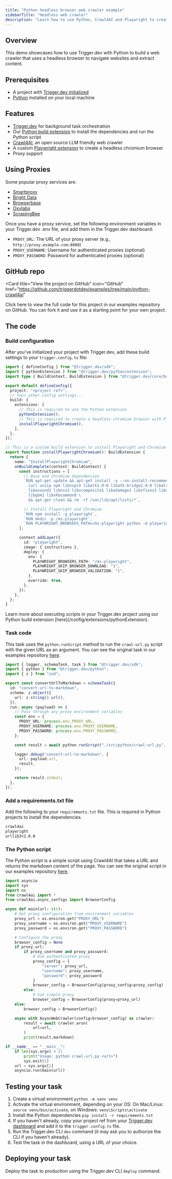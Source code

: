 ```yaml
---
title: "Python headless browser web crawler example"
sidebarTitle: "Headless web crawler"
description: "Learn how to use Python, Crawl4AI and Playwright to create a headless browser web crawler with Trigger.dev."
---
```



## Overview

This demo showcases how to use Trigger.dev with Python to build a web crawler that uses a headless browser to navigate websites and extract content.

## Prerequisites

- A project with [Trigger.dev initialized](/quick-start)
- [Python](https://www.python.org/) installed on your local machine

## Features

- [Trigger.dev](https://trigger.dev) for background task orchestration
- Our [Python build extension](/config/extensions/pythonExtension) to install the dependencies and run the Python script
- [Crawl4AI](https://github.com/unclecode/crawl4ai), an open source LLM friendly web crawler
- A custom [Playwright extension](https://playwright.dev/) to create a headless chromium browser
- Proxy support

## Using Proxies

<ScrapingWarning />

Some popular proxy services are:

- [Smartproxy](https://smartproxy.com/)
- [Bright Data](https://brightdata.com/)
- [Browserbase](https://browserbase.com/)
- [Oxylabs](https://oxylabs.io/)
- [ScrapingBee](https://scrapingbee.com/)

Once you have a proxy service, set the following environment variables in your Trigger.dev .env file, and add them in the Trigger.dev dashboard:

- `PROXY_URL`: The URL of your proxy server (e.g., `http://proxy.example.com:8080`)
- `PROXY_USERNAME`: Username for authenticated proxies (optional)
- `PROXY_PASSWORD`: Password for authenticated proxies (optional)

## GitHub repo

<Card
  title="View the project on GitHub"
  icon="GitHub"
  href="https://github.com/triggerdotdev/examples/tree/main/python-crawl4ai"
>
  Click here to view the full code for this project in our examples repository on GitHub. You can
  fork it and use it as a starting point for your own project.
</Card>

## The code

### Build configuration

After you've initialized your project with Trigger.dev, add these build settings to your `trigger.config.ts` file:

```ts trigger.config.ts
import { defineConfig } from "@trigger.dev/sdk";
import { pythonExtension } from "@trigger.dev/python/extension";
import type { BuildContext, BuildExtension } from "@trigger.dev/core/build";

export default defineConfig({
  project: "<project ref>",
  // Your other config settings...
  build: {
    extensions: [
      // This is required to use the Python extension
      pythonExtension(),
      // This is required to create a headless chromium browser with Playwright
      installPlaywrightChromium(),
    ],
  },
});

// This is a custom build extension to install Playwright and Chromium
export function installPlaywrightChromium(): BuildExtension {
  return {
    name: "InstallPlaywrightChromium",
    onBuildComplete(context: BuildContext) {
      const instructions = [
        // Base and Chromium dependencies
        `RUN apt-get update && apt-get install -y --no-install-recommends \
          curl unzip npm libnspr4 libatk1.0-0 libatk-bridge2.0-0 libatspi2.0-0 \
          libasound2 libnss3 libxcomposite1 libxdamage1 libxfixes3 libxrandr2 \
          libgbm1 libxkbcommon0 \
          && apt-get clean && rm -rf /var/lib/apt/lists/*`,

        // Install Playwright and Chromium
        `RUN npm install -g playwright`,
        `RUN mkdir -p /ms-playwright`,
        `RUN PLAYWRIGHT_BROWSERS_PATH=/ms-playwright python -m playwright install --with-deps chromium`,
      ];

      context.addLayer({
        id: "playwright",
        image: { instructions },
        deploy: {
          env: {
            PLAYWRIGHT_BROWSERS_PATH: "/ms-playwright",
            PLAYWRIGHT_SKIP_BROWSER_DOWNLOAD: "1",
            PLAYWRIGHT_SKIP_BROWSER_VALIDATION: "1",
          },
          override: true,
        },
      });
    },
  };
}
```

<Info>
  Learn more about executing scripts in your Trigger.dev project using our Python build extension
  [here](/config/extensions/pythonExtension).
</Info>

### Task code

This task uses the `python.runScript` method to run the `crawl-url.py` script with the given URL as an argument. You can see the original task in our examples repository [here](https://github.com/triggerdotdev/examples/blob/main/python-crawl4ai/src/trigger/pythonTasks.ts).

```ts src/trigger/pythonTasks.ts
import { logger, schemaTask, task } from "@trigger.dev/sdk";
import { python } from "@trigger.dev/python";
import { z } from "zod";

export const convertUrlToMarkdown = schemaTask({
  id: "convert-url-to-markdown",
  schema: z.object({
    url: z.string().url(),
  }),
  run: async (payload) => {
    // Pass through any proxy environment variables
    const env = {
      PROXY_URL: process.env.PROXY_URL,
      PROXY_USERNAME: process.env.PROXY_USERNAME,
      PROXY_PASSWORD: process.env.PROXY_PASSWORD,
    };

    const result = await python.runScript("./src/python/crawl-url.py", [payload.url], { env });

    logger.debug("convert-url-to-markdown", {
      url: payload.url,
      result,
    });

    return result.stdout;
  },
});
```

### Add a requirements.txt file

Add the following to your `requirements.txt` file. This is required in Python projects to install the dependencies.

```txt requirements.txt
crawl4ai
playwright
urllib3<2.0.0
```

### The Python script

The Python script is a simple script using Crawl4AI that takes a URL and returns the markdown content of the page. You can see the original script in our examples repository [here](https://github.com/triggerdotdev/examples/blob/main/python-crawl4ai/src/python/crawl-url.py).

```python src/python/crawl-url.py
import asyncio
import sys
import os
from crawl4ai import *
from crawl4ai.async_configs import BrowserConfig

async def main(url: str):
    # Get proxy configuration from environment variables
    proxy_url = os.environ.get("PROXY_URL")
    proxy_username = os.environ.get("PROXY_USERNAME")
    proxy_password = os.environ.get("PROXY_PASSWORD")

    # Configure the proxy
    browser_config = None
    if proxy_url:
        if proxy_username and proxy_password:
            # Use authenticated proxy
            proxy_config = {
                "server": proxy_url,
                "username": proxy_username,
                "password": proxy_password
            }
            browser_config = BrowserConfig(proxy_config=proxy_config)
        else:
            # Use simple proxy
            browser_config = BrowserConfig(proxy=proxy_url)
    else:
        browser_config = BrowserConfig()

    async with AsyncWebCrawler(config=browser_config) as crawler:
        result = await crawler.arun(
            url=url,
        )
        print(result.markdown)

if __name__ == "__main__":
    if len(sys.argv) < 2:
        print("Usage: python crawl-url.py <url>")
        sys.exit(1)
    url = sys.argv[1]
    asyncio.run(main(url))
```

## Testing your task

1. Create a virtual environment `python -m venv venv`
2. Activate the virtual environment, depending on your OS: On Mac/Linux: `source venv/bin/activate`, on Windows: `venv\Scripts\activate`
3. Install the Python dependencies `pip install -r requirements.txt`
4. If you haven't already, copy your project ref from your [Trigger.dev dashboard](https://cloud.trigger.dev) and add it to the `trigger.config.ts` file.
5. Run the Trigger.dev CLI `dev` command (it may ask you to authorize the CLI if you haven't already).
6. Test the task in the dashboard, using a URL of your choice.

<ScrapingWarning />

## Deploying your task

Deploy the task to production using the Trigger.dev CLI `deploy` command.

<PythonLearnMore />
